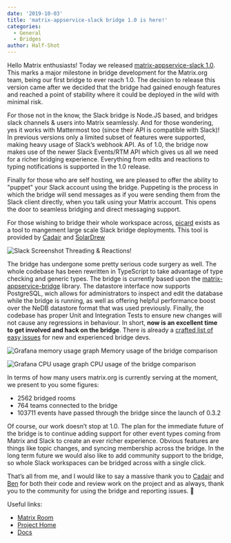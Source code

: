 ```yaml
---
date: '2019-10-03'
title: 'matrix-appservice-slack bridge 1.0 is here!'
categories:
  - General
  - Bridges
author: Half-Shot
---
```


Hello Matrix enthusiasts! Today we released [matrix-appservice-slack 1.0](https://github.com/matrix-org/matrix-appservice-slack/releases/tag/1.0.0). This marks a major milestone
in bridge development for the Matrix.org team, being our first bridge to ever reach 1.0. The decision to
release this version came after we decided that the bridge had gained enough features and reached a point
of stability where it could be deployed in the wild with minimal risk.

For those not in the know, the Slack bridge is Node.JS based, and bridges slack channels & users into Matrix
seamlessly. And for those wondering, yes it works with Mattermost too (since their API is compatible with Slack)!
In previous versions only a limited subset of features were supported, making heavy usage of Slack’s
webhook API. As of 1.0, the bridge now makes use of the newer Slack Events/RTM API which gives us all we need for
a richer bridging experience. Everything from edits and reactions to typing notifications is supported in the 1.0 release.

Finally for those who are self hosting, we are pleased to offer the ability to "puppet" your Slack account using the
bridge. Puppeting is the process in which the bridge will send messages as if you were sending them from the Slack client
directly, when you talk using your Matrix account. This opens the door to seamless bridging and direct messaging support.

For those wishing to bridge their whole workspace across, [picard](https://github.com/SolarDrew/skill-picard) exists
as a tool to mangement large scale Slack bridge deployments. This tool is provided by [Cadair](https://matrix.to/#/@Cadair:matrix.org) and [SolarDrew](https://matrix.to/#/@SolarDrew:matrix.org)

![Slack Screenshot](/blog/img/2019-10-03-slack1.0-threading.png)
Threading & Reactions!

The bridge has undergone some pretty serious code surgery as well. The whole codebase has been rewritten in
TypeScript to take advantage of type checking and generic types. The bridge is currently based upon the
[matrix-appservice-bridge](https://github.com/matrix-org/matrix-appservice-bridge/) library. The datastore interface now supports PostgreSQL, wich allows for administrators to inspect and edit the database while the bridge is running, as well as offering  helpful performance boost over the NeDB datastore format that was used previously. Finally, the codebase has proper Unit and Integration Tests to ensure new changes will not cause any regressions in behaviour. In short, **now is an excellent time to get involved and hack on the bridge**. There is already a [crafted list of easy issues](https://github.com/matrix-org/matrix-appservice-slack/issues?q=is%3Aissue+is%3Aopen+label%3A%22good+first+issue%22) for new and experienced bridge devs.

![Grafana memory usage graph](/blog/img/2019-10-03-slack1.0-perfmem.png)
Memory usage of the bridge comparison

![Grafana CPU usage graph](/blog/img/2019-10-03-slack1.0-perfcpi.png)
CPU usage of the bridge comparison

In terms of how many users matrix.org is currently serving at the moment, we present to you some figures:
- 2562 bridged rooms
- 764 teams connected to the bridge
- 103711 events have passed through the bridge since the launch of 0.3.2

Of course, our work doesn’t stop at 1.0. The plan for the immediate future of the bridge
is to continue adding support for other event types coming from Matrix and Slack to create
an ever richer experience. Obvious features are things like topic changes, and syncing membership
across the bridge. In the long term future we would also like to add community support to the bridge,
so whole Slack workspaces can be bridged across with a single click.

That’s all from me, and I would like to say a massive thank you to [Cadair](https://matrix.to/#/@Cadair:matrix.org)
and [Ben](https://matrix.to/#/@benpa:matrix.org) for both their code and review work on the project and as always,
thank you to the community for using the bridge and reporting issues. 🙂

Useful links:

- [Matrix Room](https://matrix.to/#/#matrix_appservice_slack:matrix.org)
- [Project Home](https://github.com/matrix-org/matrix-appservice-slack)
- [Docs](https://matrix-appservice-slack.readthedocs.io/en/stable/)
